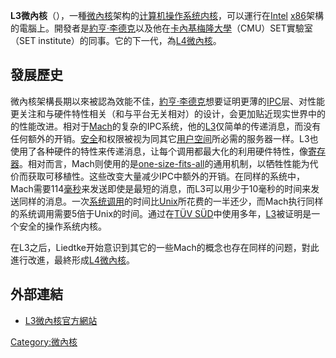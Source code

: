 '''L3微內核'''（{{lang-en|L3 microkernel}}），一種[[微內核|微內核]]架构的[[计算机|计算机]][[操作系统|操作系统]][[内核|内核]]，可以運行在[[Intel|Intel]] [[x86|x86]]架構的電腦上。開發者是[[約亨·李德克|約亨·李德克]]以及他在[[卡內基梅隆大學|卡內基梅隆大學]]（CMU）SET實驗室（SET institute）的同事。它的下一代，為[[L4微內核|L4微內核]]。

==發展歷史==
微內核架構長期以來被認為效能不佳，[[約亨·李德克|約亨·李德克]]想要证明更薄的[[IPC|IPC]]层、对性能更关注和与硬件特性相关（和与平台无关相对）的设计，会更加贴近现实世界中的的性能改进。相对于[[Mach|Mach]]的复杂的IPC系统，他的[[L3微内核|L3]]仅简单的传递消息，而没有任何额外的开销。[[计算机安全|安全]]和权限被视为同其它[[用户空间|用户空间]]所必需的服务器一样。L3也使用了各种硬件的特性来传递消息，让每个调用都最大化的利用硬件特性，像[[硬件寄存器|寄存器]]。相对而言，Mach则使用的是[[one-size-fits-all|one-size-fits-all]]的通用机制，以牺牲性能为代价而获取可移植性。这些改变大量减少IPC中额外的开销。在同样的系统中，Mach需要114[[毫秒|毫秒]]来发送即使是最短的消息，而L3可以用少于10毫秒的时间来发送同样的消息。一次[[系统调用|系统调用]]的时间比[[Unix|Unix]]所花费的一半还少，而Mach执行同样的系统调用需要5倍于Unix的时间。通过在[[TÜV_SÜD|TÜV SÜD]]中使用多年，[[L3|L3]]被证明是一个安全的操作系统内核。

在L3之后，Liedtke开始意识到其它的一些Mach的概念也存在同样的问题，對此進行改進，最終形成[[L4微內核|L4微內核]]。

==外部連結==
* [http://os.inf.tu-dresden.de/L4/l3.html L3微內核官方網站] {{Wayback|url=http://os.inf.tu-dresden.de/L4/l3.html |date=20200217170618 }}
{{operating-system-stub}}
{{DEFAULTSORT:L3 microkernel}}
[[Category:微內核|Category:微內核]]